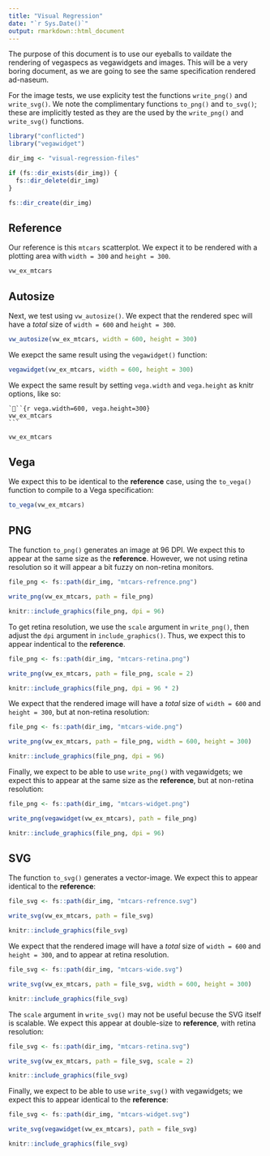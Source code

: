 ```yaml
---
title: "Visual Regression"
date: "`r Sys.Date()`"
output: rmarkdown::html_document
---
```


The purpose of this document is to use our eyeballs to vaildate the rendering of vegaspecs as vegawidgets and images. This will be a very boring document, as we are going to see the same specification rendered ad-naseum.

For the image tests, we use explicity test the functions `write_png()` and `write_svg()`. We note the complimentary functions `to_png()` and `to_svg()`; these are implicitly tested as they are the used by the `write_png()` and `write_svg()` functions.

```r
library("conflicted")
library("vegawidget")
```

```r
dir_img <- "visual-regression-files"

if (fs::dir_exists(dir_img)) {
  fs::dir_delete(dir_img)
}

fs::dir_create(dir_img)
```

## Reference 

Our reference is this `mtcars` scatterplot. We expect it to be rendered with a plotting area with `width = 300` and `height = 300`.

```r
vw_ex_mtcars
```

## Autosize 

Next, we test using `vw_autosize()`. We expect that the rendered spec will have a *total* size of `width = 600` and `height = 300`.

```r
vw_autosize(vw_ex_mtcars, width = 600, height = 300)
```

We exepct the same result using the `vegawidget()` function:

```r
vegawidget(vw_ex_mtcars, width = 600, height = 300)
```

We expect the same result by setting `vega.width` and `vega.height` as knitr options, like so:

    ```{r vega.width=600, vega.height=300}
    vw_ex_mtcars
    ```

```r
vw_ex_mtcars
```

## Vega

We expect this to be identical to the **reference** case, using the `to_vega()` function to compile to a Vega specification:

```r
to_vega(vw_ex_mtcars)
```

## PNG

The function `to_png()` generates an image at 96 DPI. We expect this to appear at the same size as the **reference**. However, we not using retina resolution so it will appear a bit fuzzy on non-retina monitors.

```r
file_png <- fs::path(dir_img, "mtcars-refrence.png")

write_png(vw_ex_mtcars, path = file_png)

knitr::include_graphics(file_png, dpi = 96)
```

To get retina resolution, we use the `scale` argument in `write_png()`, then adjust the `dpi` argument in `include_graphics()`. Thus, we expect this to appear indentical to the **reference**. 

```r
file_png <- fs::path(dir_img, "mtcars-retina.png")

write_png(vw_ex_mtcars, path = file_png, scale = 2)

knitr::include_graphics(file_png, dpi = 96 * 2)
```

We expect that the rendered image will have a *total* size of `width = 600` and `height = 300`, but at non-retina resolution:

```r
file_png <- fs::path(dir_img, "mtcars-wide.png")

write_png(vw_ex_mtcars, path = file_png, width = 600, height = 300)

knitr::include_graphics(file_png, dpi = 96)
```

Finally, we expect to be able to use `write_png()` with vegawidgets; we expect this to appear at the same size as the **reference**, but at non-retina resolution:

```r
file_png <- fs::path(dir_img, "mtcars-widget.png")

write_png(vegawidget(vw_ex_mtcars), path = file_png)

knitr::include_graphics(file_png, dpi = 96)
```

## SVG

The function `to_svg()` generates a vector-image. We expect this to appear identical to the **reference**: 

```r
file_svg <- fs::path(dir_img, "mtcars-refrence.svg")

write_svg(vw_ex_mtcars, path = file_svg)

knitr::include_graphics(file_svg)
```

We expect that the rendered image will have a *total* size of `width = 600` and `height = 300`, and to appear at retina resolution.

```r
file_svg <- fs::path(dir_img, "mtcars-wide.svg")

write_svg(vw_ex_mtcars, path = file_svg, width = 600, height = 300)

knitr::include_graphics(file_svg)
```

The `scale` argument in `write_svg()` may not be useful becuse the SVG itself is scalable. We expect this appear at double-size to **reference**, with retina resolution: 

```r
file_svg <- fs::path(dir_img, "mtcars-retina.svg")

write_svg(vw_ex_mtcars, path = file_svg, scale = 2)

knitr::include_graphics(file_svg)
```

Finally, we expect to be able to use `write_svg()` with vegawidgets; we expect this to appear identical to the **reference**:

```r
file_svg <- fs::path(dir_img, "mtcars-widget.svg")

write_svg(vegawidget(vw_ex_mtcars), path = file_svg)

knitr::include_graphics(file_svg)
```
